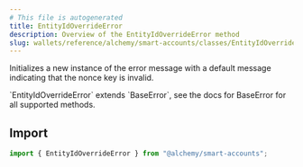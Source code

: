 ```yaml
---
# This file is autogenerated
title: EntityIdOverrideError
description: Overview of the EntityIdOverrideError method
slug: wallets/reference/alchemy/smart-accounts/classes/EntityIdOverrideError/constructor
---
```


Initializes a new instance of the error message with a default message indicating that the nonce key is invalid.

<Note>
  `EntityIdOverrideError` extends `BaseError`, see the docs for BaseError for
  all supported methods.
</Note>

## Import

```ts
import { EntityIdOverrideError } from "@alchemy/smart-accounts";
```
